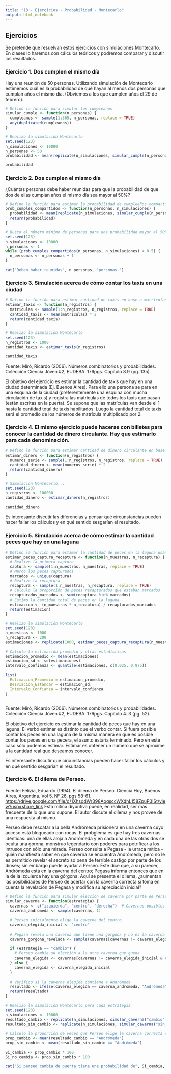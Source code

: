 ---
title: "13 - Ejercicios - Probabilidad - Montecarlo"
output: html_notebook
---

## Ejercicios

Se pretende que resuelvan estos ejercicios con simulaciones Montecarlo. En clases lo haremos con cálculos teóricos y podremos comparar y discutir los resultados.

### Ejercicio 1. Dos cumplen el mismo día

Hay una reunión de 50 personas. Utilizando simulación de Montecarlo estimemos cuál es la probabilidad de qué hayan al menos dos personas que cumplan años el mismo día. (Obviemos a los que cumplen años el 29 de febrero).

```{r}
# Defino la función para simular los cumpleaños
simular_cumple <- function(n_personas) {
  cumpleanos <- sample(1:365, n_personas, replace = TRUE)  
  any(duplicated(cumpleanos)) 
}

# Realizo la simulación Montecarlo
set.seed(123)  
n_simulaciones <- 10000
n_personas <- 50
probabilidad <- mean(replicate(n_simulaciones, simular_cumple(n_personas)))

probabilidad

```


### Ejercicio 2. Dos cumplen el mismo día

¿Cuántas personas debe haber reunidas para que la probabilidad de que dos de ellas cumplan años el mismo día sea mayor al 50%?

```{r}

# Defino la función para estimar la probabilidad de cumpleaños compartidos para un número dado de personas
prob_cumples_compartidos <- function(n_personas, n_simulaciones) {
  probabilidad <- mean(replicate(n_simulaciones, simular_cumple(n_personas)))
  return(probabilidad)
}

# Busco el número mínimo de personas para una probabilidad mayor al 50%
set.seed(123) 
n_simulaciones <- 10000
n_personas <- 1
while (prob_cumples_compartidos(n_personas, n_simulaciones) < 0.5) {
  n_personas <- n_personas + 1
}

cat("Deben haber reunidas", n_personas, "personas.")


```


### Ejercicio 3. Simulación acerca de cómo contar los taxis en una ciudad

```{r}

# Defino la función para estimar cantidad de taxis en base a matrículas registradas
estimar_taxis <- function(n_registros) {
  matriculas <- sample(1:n_registros, n_registros, replace = TRUE)
  cantidad_taxis <- mean(matriculas) * 2  
  return(cantidad_taxis)
}

# Realizo la simulación Montecarlo
set.seed(123)
n_registros <- 1000
cantidad_taxis <- estimar_taxis(n_registros)

cantidad_taxis


```


Fuente: Miró, Ricardo (2006). Números combinatorios y probabilidades. Colección Ciencia Jóven #2, EUDEBA. 176pgs. Capítulo 8.9 (pg. 135).

El objetivo del ejercicio es estimar la cantidad de taxis que hay en una ciudad determinada (Ej. Buenos Aires). Para ello una persona se para en una esquina de la ciudad (preferentemente una esquina con mucha circulación de taxis) y registra las matrículas de todos los taxis que pasan (están escritas en la puerta). Se supone que las matrículas van desde el 1 hasta la cantidad total de taxis habilitados. Luego la cantidad total de taxis será el promedio de los números de matrícula multiplicado por 2.

### Ejercicio 4. El mismo ejercicio puede hacerse con billetes para conocer la cantidad de dinero circulante. Hay que estimarlo para cada denominación.

```{r}

# Defino la función para estimar cantidad de dinero circulante en base a números de serie de billetes
estimar_dinero <- function(n_registros) {
  numeros_serie <- sample(1:n_registros, n_registros, replace = TRUE) 
  cantidad_dinero <- mean(numeros_serie) * 2  
  return(cantidad_dinero)
}

# Simulación Montecarlo...
set.seed(123)  
n_registros <- 100000
cantidad_dinero <- estimar_dinero(n_registros)

cantidad_dinero


```


Es interesante discutir las diferencias y pensar qué circunstancias pueden hacer fallar los cálculos y en qué sentido sesgarían el resultado.

### Ejercicio 5. Simulación acerca de cómo estimar la cantidad peces que hay en una laguna

```{r}

# Defino la función para estimar la cantidad de peces en la laguna usando el método de captura-recaptura
estimar_peces_captura_recaptura <- function(n_muestras, n_recaptura) {
  # Realizo la primera captura
  captura <- sample(1:n_muestras, n_muestras, replace = TRUE)
  # Marco los peces capturados
  marcados <- unique(captura)
  # Realizo la recaptura
  recaptura <- sample(1:n_muestras, n_recaptura, replace = TRUE)
  # Calculo la proporción de peces recapturados que estaban marcados
  recapturados_marcados <- sum(recaptura %in% marcados)
  # Estimo la cantidad total de peces en la laguna
  estimacion <- (n_muestras * n_recaptura) / recapturados_marcados
  return(estimacion)
}

# Realizo la simulación Montecarlo
set.seed(123)
n_muestras <- 1000
n_recaptura <- 200
estimaciones <- replicate(1000, estimar_peces_captura_recaptura(n_muestras, n_recaptura))

# Calculo la estimación promedio y otras estadísticas
estimacion_promedio <- mean(estimaciones)
estimacion_sd <- sd(estimaciones)
intervalo_confianza <- quantile(estimaciones, c(0.025, 0.975))

list(
  Estimacion_Promedio = estimacion_promedio,
  Desviacion_Estandar = estimacion_sd,
  Intervalo_Confianza = intervalo_confianza
)



```


Fuente: Miró, Ricardo (2006). Números combinatorios y probabilidades. Colección Ciencia Jóven #2, EUDEBA. 176pgs. Capítulo 4. 3 (pg. 52).

El objetivo del ejercicio es estimar la cantidad de peces que hay en una laguna. El verbo estimar es distinto que el verbo contar. Si fuera posible contar los peces en una laguna de la misma manera en que es posible contar los peces en una pecera, el asunto estaría terminado. Pero en este caso sólo podemos estimar. Estimar es obtener un número que se aproxime a la cantidad real que deseamos conocer.

Es interesante discutir qué circunstancias pueden hacer fallar los cálculos y en qué sentido sesgarían el resultado.

### Ejercicio 6. El dilema de Perseo.


Fuente: Felizia, Eduardo (1994). El dilema de Perseo. Ciencia Hoy, Buenos Aires, Argentina. Vol 5, N° 26, pgs 58-61. <https://drive.google.com/file/d/1XhsddWr398AoqsccWXdhL158ZpuP3ISt/view?usp=share_link> Esta mítica diyuntiva puede, en realidad, ser más frecuente de lo que uno supone. El autor discute el dilema y nos provee de una respuesta al mismo.

Perseo debe rescatar a la bella Andrómeda prisionera en una caverna cuyo acceso está bloqueado con rocas. El probglema es que hay tres cavernas idénticas: una de ellas aloja a Andrómeda y en cada una de las otras dos se oculta una górona, monstruo legendario con poderes para petrificar a los intrusos con sólo una mirada. Perseo consulta a Pegasa - la urraca mítica - quién manifiesta saber en qué caverna se encuentra Andrómeda, pero no le es permitido revelar el secreto so pena de terrible castigo por parte de los dioses; sin embargo puede ayudar a Perseo. Éste dice que, a su parecer, Andrómeda está en la caverna del centro; Pegasa informa entonces que en la de la izquierda hay una górgona. Aquí se presenta el dilema, ¿aumentan las posibilidades de Perseo de acertar con la caverna correcta si toma en cuenta la revelación de Pegasa y modifica su apreciación inicial?


```{r}

# Defino la función para simular elección de caverna por parte de Perseo
simular_caverna <- function(estrategia) {
  cavernas <- c("izquierda", "centro", "derecha")  # Cavernas posibles
  caverna_andromeda <- sample(cavernas, 1)
  
  # Perseo inicialmente elige la caverna del centro
  caverna_elegida_inicial <- "centro"
  
  # Pegasa revela una caverna que tiene una górgona y no es la caverna elegida inicialmente
  caverna_gorgona_revelada <- sample(cavernas[cavernas != caverna_elegida_inicial & cavernas != caverna_andromeda], 1)
  
  if (estrategia == "cambio") {
    # Perseo cambia su elección a la otra caverna que queda
    caverna_elegida <- cavernas[cavernas != caverna_elegida_inicial & cavernas != caverna_gorgona_revelada]
  } else {
    caverna_elegida <- caverna_elegida_inicial
  }
  
  # Verifico si la caverna elegida contiene a Andrómeda
  resultado <- ifelse(caverna_elegida == caverna_andromeda, "Andrómeda", "Górgona")
  return(resultado)
}

# Realizo la simulación Montecarlo para cada estrategia
set.seed(123) 
n_simulaciones <- 10000
resultado_cambio <- replicate(n_simulaciones, simular_caverna("cambio"))
resultado_sin_cambio <- replicate(n_simulaciones, simular_caverna("sin_cambio"))

# Calculo la proporción de veces que Perseo elige la caverna correcta en cada estrategia
prop_cambio <- mean(resultado_cambio == "Andrómeda")
prop_sin_cambio <- mean(resultado_sin_cambio == "Andrómeda")

Si_cambia <- prop_cambio * 100
Si_no_cambia <- prop_sin_cambio * 100

cat("Si perseo cambia de puerta tiene una probabilidad de", Si_cambia, "% de acertar. En cambio, si no cambia, las probabilidades de acertar son de", Si_no_cambia, "%")

```

